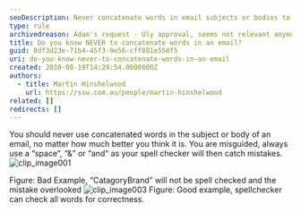 ```yaml
---
seoDescription: Never concatenate words in email subjects or bodies to ensure accurate spell checking and avoid mistakes.
type: rule
archivedreason: Adam's request - Uly approval, seems not relevant anymore
title: Do you know NEVER to concatenate words in an email?
guid: 0df3d23e-71b4-45f3-9e56-cff881e558f5
uri: do-you-know-never-to-concatenate-words-in-an-email
created: 2010-08-19T14:29:54.0000000Z
authors:
  - title: Martin Hinshelwood
    url: https://ssw.com.au/people/martin-hinshelwood
related: []
redirects: []
---
```


You should never use concatenated words in the subject or body of an email, no matter how much better you think it is. You are misguided, always use a “space”, “&” or “and” as your spell checker will then catch mistakes.
![clip_image001](RuleNeverConcatenateWordsBad.png "clip_image001")

Figure: Bad Example, “CatagoryBrand” will not be spell checked and the mistake overlooked
![clip_image003](RuleNeverConcatenateWordsGood.png "clip_image003")
Figure: Good example, spellchecker can check all words for correctness.